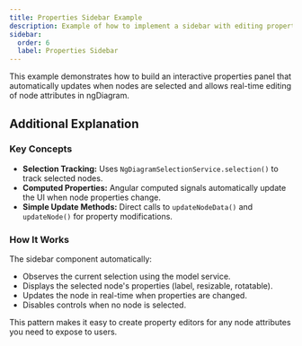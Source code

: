 ```yaml
---
title: Properties Sidebar Example
description: Example of how to implement a sidebar with editing properties in ngDiagram
sidebar:
  order: 6
  label: Properties Sidebar
---
```



This example demonstrates how to build an interactive properties panel that automatically updates when nodes are selected and allows real-time editing of node attributes in ngDiagram.

<Sidebar />
<ExampleViewer dirName="properties-sidebar" />

## Additional Explanation

### Key Concepts

- **Selection Tracking:** Uses `NgDiagramSelectionService.selection()` to track selected nodes.
- **Computed Properties:** Angular computed signals automatically update the UI when node properties change.
- **Simple Update Methods:** Direct calls to `updateNodeData()` and `updateNode()` for property modifications.

### How It Works

The sidebar component automatically:

- Observes the current selection using the model service.
- Displays the selected node's properties (label, resizable, rotatable).
- Updates the node in real-time when properties are changed.
- Disables controls when no node is selected.

This pattern makes it easy to create property editors for any node attributes you need to expose to users.
